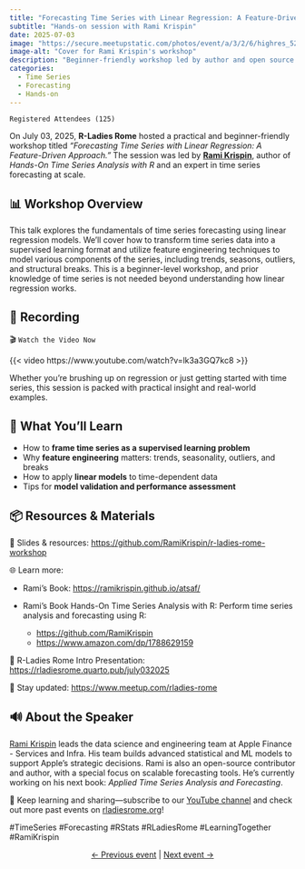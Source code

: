 ```yaml
---
title: "Forecasting Time Series with Linear Regression: A Feature-Driven Approach"
subtitle: "Hands-on session with Rami Krispin"
date: 2025-07-03
image: "https://secure.meetupstatic.com/photos/event/a/3/2/6/highres_528641766.webp?w=750"
image-alt: "Cover for Rami Krispin's workshop"
description: "Beginner-friendly workshop led by author and open source contributor Rami Krispin, exploring time series forecasting through linear regression and feature engineering."
categories:
  - Time Series
  - Forecasting
  - Hands-on
---
```


`Registered Attendees (125)`

On July 03, 2025, **R-Ladies Rome** hosted a practical and beginner-friendly workshop titled *“Forecasting Time Series with Linear Regression: A Feature-Driven Approach.”* The session was led by [**Rami Krispin**](https://www.linkedin.com/in/rami-krispin/), author of *Hands-On Time Series Analysis with R* and an expert in time series forecasting at scale.

## 📊 Workshop Overview

This talk explores the fundamentals of time series forecasting using linear regression models. We'll cover how to transform time series data into a supervised learning format and utilize feature engineering techniques to model various components of the series, including trends, seasons, outliers, and structural breaks. This is a beginner-level workshop, and prior knowledge of time series is not needed beyond understanding how linear regression works.

## 🎥 Recording

🎬 `Watch the Video Now`

{{< video https://www.youtube.com/watch?v=lk3a3GQ7kc8 >}}

Whether you’re brushing up on regression or just getting started with time series, this session is packed with practical insight and real-world examples.

## 🧠 What You’ll Learn

- How to **frame time series as a supervised learning problem**
- Why **feature engineering** matters: trends, seasonality, outliers, and breaks
- How to apply **linear models** to time-dependent data
- Tips for **model validation and performance assessment**

## 📦 Resources & Materials

🔗 Slides & resources: <https://github.com/RamiKrispin/r-ladies-rome-workshop>

🌐 Learn more: 

  - Rami’s Book: <https://ramikrispin.github.io/atsaf/>
  - Rami’s Book Hands-On Time Series Analysis with R: Perform time series analysis and forecasting using R:
  
    - <https://github.com/RamiKrispin>
    - <https://www.amazon.com/dp/1788629159>
    
📝 R-Ladies Rome Intro Presentation: <https://rladiesrome.quarto.pub/july032025>

📅 Stay updated: <https://www.meetup.com/rladies-rome>

## 🔊 About the Speaker

[Rami Krispin](https://www.linkedin.com/in/rami-krispin/) leads the data science and engineering team at Apple Finance - Services and Infra. His team builds advanced statistical and ML models to support Apple’s strategic decisions. Rami is also an open-source contributor and author, with a special focus on scalable forecasting tools. He’s currently working on his next book: *Applied Time Series Analysis and Forecasting*.


💬 Keep learning and sharing—subscribe to our [YouTube channel](https://www.youtube.com/@rladiesrome) and check out more past events on [rladiesrome.org](https://rladiesrome.org)!

#TimeSeries #Forecasting #RStats #RLadiesRome #LearningTogether #RamiKrispin

<center>[← Previous event](/talks/2025/meetup/06162025_INGV.qmd) | [Next event →](/talks/2025/meetup/07222025_RitaGiordano.qmd)</center>